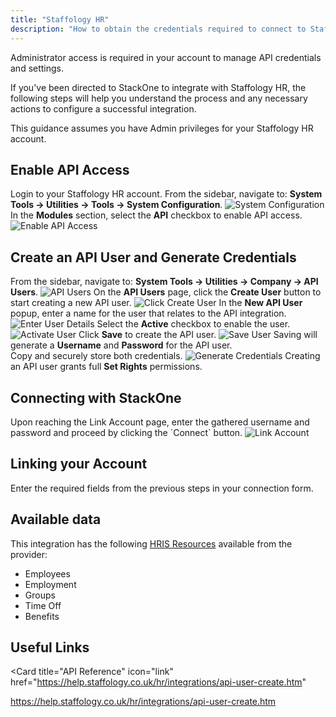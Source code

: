 ```yaml
---
title: "Staffology HR"
description: "How to obtain the credentials required to connect to Staffologyhr."
---
```



<Note>
  Administrator access is required in your account to manage API credentials and settings.
</Note>

If you've been directed to StackOne to integrate with Staffology HR, the following steps will help you understand the process and any necessary actions to configure a successful integration.

This guidance assumes you have Admin privileges for your Staffology HR account.

## Enable API Access

<Steps>
  <Step title="Login to Staffology HR">
    Login to your Staffology HR account.
  </Step>
  <Step title="Open System Configuration">
    From the sidebar, navigate to: <strong>System Tools → Utilities → Tools → System Configuration</strong>.
    <Frame>
      <img className='rounded-md' style={{ margin: '0 auto', border: '1px solid #efefef' }} alt="System Configuration" src="/images/staffologyhr/image1.png" />
    </Frame>
  </Step>

  <Step title="Enable API Access">
    In the <strong>Modules</strong> section, select the <strong>API</strong> checkbox to enable API access.
    <Frame>
      <img className='rounded-md' style={{ margin: '0 auto', border: '1px solid #efefef' }} alt="Enable API Access" src="/images/staffologyhr/image2.png" />
    </Frame>
  </Step>
</Steps>

## Create an API User and Generate Credentials

<Steps>
  <Step title="Go to API Users">
    From the sidebar, navigate to: <strong>System Tools → Utilities → Company → API Users</strong>.
    <Frame>
      <img className='rounded-md' style={{ margin: '0 auto', border: '1px solid #efefef' }} alt="API Users" src="/images/staffologyhr/image3.png" />
    </Frame>
  </Step>

<Step title="Click Create User">
  On the <strong>API Users</strong> page, click the <strong>Create User</strong>
  button to start creating a new API user.
  <Frame>
    <img
      className="rounded-md"
      style={{ margin: "0 auto", border: "1px solid #efefef" }}
      alt="Click Create User"
      src="/images/staffologyhr/image4.png"
    />
  </Frame>
</Step>

<Step title="Enter User Details">
  In the <strong>New API User</strong> popup, enter a name for the user that
  relates to the API integration.
  <Frame>
    <img
      className="rounded-md"
      style={{ margin: "0 auto", border: "1px solid #efefef" }}
      alt="Enter User Details"
      src="/images/staffologyhr/image5.png"
    />
  </Frame>
</Step>

<Step title="Activate the User">
  Select the <strong>Active</strong> checkbox to enable the user.
  <Frame>
    <img
      className="rounded-md"
      style={{ margin: "0 auto", border: "1px solid #efefef" }}
      alt="Activate User"
      src="/images/staffologyhr/image6.png"
    />
  </Frame>
</Step>

<Step title="Save the User">
  Click <strong>Save</strong> to create the API user.
  <Frame>
    <img
      className="rounded-md"
      style={{ margin: "0 auto", border: "1px solid #efefef" }}
      alt="Save User"
      src="/images/staffologyhr/image7.png"
    />
  </Frame>
</Step>

<Step title="Generate Credentials">
  Saving will generate a <strong>Username</strong> and <strong>Password</strong>
  for the API user. 
  <br /> Copy and securely store both credentials.
  <Frame>
    <img
      className="rounded-md"
      style={{ margin: "0 auto", border: "1px solid #efefef" }}
      alt="Generate Credentials"
      src="/images/staffologyhr/image8.png"
    />
  </Frame>
</Step>

</Steps>

<Note>
  Creating an API user grants full <strong>Set Rights</strong> permissions.
</Note>

## Connecting with StackOne

<Steps>
  <Step title="Enter Username & Password">
    Upon reaching the Link Account page, enter the gathered username and
    password and proceed by clicking the `Connect` button.
    <Frame>
      <img
        className="rounded-md"
        style={{ margin: "0 auto", border: "1px solid #efefef" }}
        alt="Link Account"
        src="/images/staffologyhr/image9.png"
      />
    </Frame>
  </Step>
</Steps>


## Linking your Account

Enter the required fields from the previous steps in your connection form.

<IntegrationFooter />

## Available data

This integration has the following [HRIS Resources](https://docs.stackone.com/reference/getting-started-with-your-api) available from the provider:
- Employees
- Employment
- Groups
- Time Off
- Benefits

## Useful Links

<Card
  title="API Reference"
  icon="link"
  href="https://help.staffology.co.uk/hr/integrations/api-user-create.htm"
>
  https://help.staffology.co.uk/hr/integrations/api-user-create.htm
</Card>
